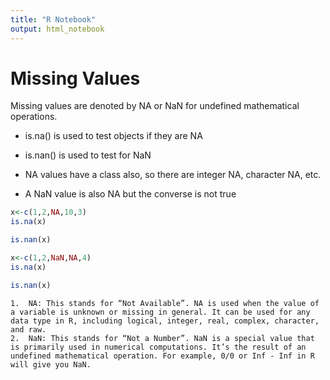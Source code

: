```yaml
---
title: "R Notebook"
output: html_notebook
---
```


# Missing Values

Missing values are denoted by NA or NaN for undefined mathematical operations.

- is.na() is used to test objects if they are NA

- is.nan() is used to test for NaN

- NA values have a class also, so there are integer NA, character NA, etc.

- A NaN value is also NA but the converse is not true


```r
x<-c(1,2,NA,10,3)
is.na(x)
```

```r
is.nan(x)
```
```r
x<-c(1,2,NaN,NA,4)
is.na(x)
```

```r
is.nan(x)
```

	1.	NA: This stands for “Not Available”. NA is used when the value of a variable is unknown or missing in general. It can be used for any data type in R, including logical, integer, real, complex, character, and raw.
	2.	NaN: This stands for “Not a Number”. NaN is a special value that is primarily used in numerical computations. It’s the result of an undefined mathematical operation. For example, 0/0 or Inf - Inf in R will give you NaN.

